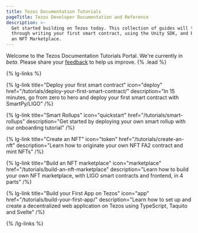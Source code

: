 ```yaml
---
title: Tezos Documentation Tutorials
pageTitle: Tezos Developer Documentation and Reference
description: >-
  Get started building on Tezos today. This collection of guides will take you
  through writing your first smart contract, using the Unity SDK, and building
  an NFT Marketplace.
---
```


Welcome to the Tezos Documentation Tutorials Portal. We're currently in _beta_. Please share your [feedback](https://github.com/trilitech/tezos-developer-docs/issues/new/choose) to help us improve. {% .lead %}

{% lg-links %}

{% lg-link title="Deploy your first smart contract" icon="deploy" href="/tutorials/deploy-your-first-smart-contract/" description="In 15 minutes, go from zero to hero and deploy your first smart contract with SmartPy/LIGO" /%}

{% lg-link title="Smart Rollups" icon="quickstart" href="/tutorials/smart-rollups" description="Get started by deploying your own smart rollup with our onboarding tutorial" /%}

{% lg-link title="Create an NFT" icon="token" href="/tutorials/create-an-nft" description="Learn how to originate your own NFT FA2 contract and mint NFTs" /%}

{% lg-link title="Build an NFT marketplace" icon="marketplace" href="/tutorials/build-an-nft-marketplace" description="Learn how to build your own NFT marketplace, with LIGO smart contracts and frontend, in 4 parts" /%}

{% lg-link title="Build your First App on Tezos" icon="app" href="/tutorials/build-your-first-app/" description="Learn how to set up and create a decentralized web application on Tezos using TypeScript, Taquito and Svelte" /%}


{% /lg-links %}
